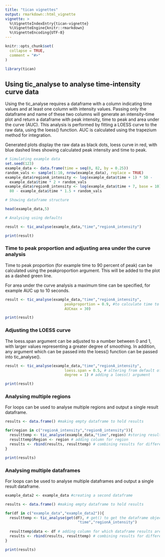```yaml
---
title: "tican vignettes"
output: rmarkdown::html_vignette
vignette: >
  %\VignetteIndexEntry{tican-vignette}
  %\VignetteEngine{knitr::rmarkdown}
  %\VignetteEncoding{UTF-8}
---
```


```r
knitr::opts_chunk$set(
  collapse = TRUE,
  comment = "#>"
)
```

```r
library(tican)
```

## Using tic_analyse to analyse time-intensity curve data

Using the tic_analyse requires a dataframe with a column indicating time values
and at least one column with intensity values. Passing only the dataframe and name of these
two columns will generate an intensity-time plot and return a dataframe with peak 
intensity, time to peak and area under the curve (AUC). This analysis is performed by fitting
a LOESS curve to the raw data, using the loess() function. AUC is calculated using the
trapezium method for integration.

Generated plots display the raw data as black dots, loess curve in red, with blue
dashed lines showing calculated peak intensity and time to peak.

```r

# Simulating example data
set.seed(123)
example_data <- data.frame(time = seq(0, 82, by = 0.25))
random_vals <- sample(1:10, nrow(example_data), replace = TRUE)
example_data$regionA_intensity <- log(example_data$time + 1) * 50 -
  example_data$time * 2 + random_vals
example_data$regionB_intensity <- log(example_data$time + 7, base = 10) *
  80 - example_data$time * 1.5 + random_vals

# Showing dataframe structure

head(example_data,5)

```

```r

# Analysing using defaults

result <- tic_analyse(example_data,"time","regionA_intensity")

print(result)

```

### Time to peak proportion and adjusting area under the curve analysis

Time to peak proportion (for example time to 90 percent of peak) can be calculated
using the peakproportion argument. This will be added to the plot as a dashed green
line.

For area under the curve analysis a maximum time can be specified, for example AUC up
to 10 seconds.

```r
result <- tic_analyse(example_data,"time","regionA_intensity",
                           peakproportion = 0.9, #to calculate time to 90 percent peak
                           AUCmax = 30)

print(result)
```

### Adjusting the LOESS curve

The loess.span argument can be adjusted to a number between 0 and 1, with larger
values representing a greater degree of smoothing. In addition, any argument which can
be passed into the loess() function can be passed into tic_analyse().

```r

result <- tic_analyse(example_data,"time","regionA_intensity",
                           loess.span = 0.5, # altering from default of 0.1
                           degree = 1) # adding a loess() argument

print(result)

```

### Analysing multiple regions

For loops can be used to analyse multiple regions and output a single result dataframe.

```r
results <- data.frame() #making empty dataframe to hold results

for(region in c("regionA_intensity","regionB_intensity")){
  resulttemp <- tic_analyse(example_data,"time",region) #storing results
  resulttemp$Region <- region # adding column for region
  results <- rbind(results, resulttemp) # combining results for different regions
}

print(results)

```

### Analysing multiple dataframes

For loops can be used to analyse multiple dataframes and output a single result dataframe.

```r

example_data2 <- example_data #creating a second dataframe

results <- data.frame() #making empty dataframe to hold results

for(df in c("example_data","example_data2")){
  resulttemp <- tic_analyse(get(df), # get() to get the dataframe object
                                 "time","regionA_intensity") 
  
  resulttemp$data <- df # adding column for which dataframe results are from
  results <- rbind(results, resulttemp) # combining results for different dataframes
}

print(results)

```

